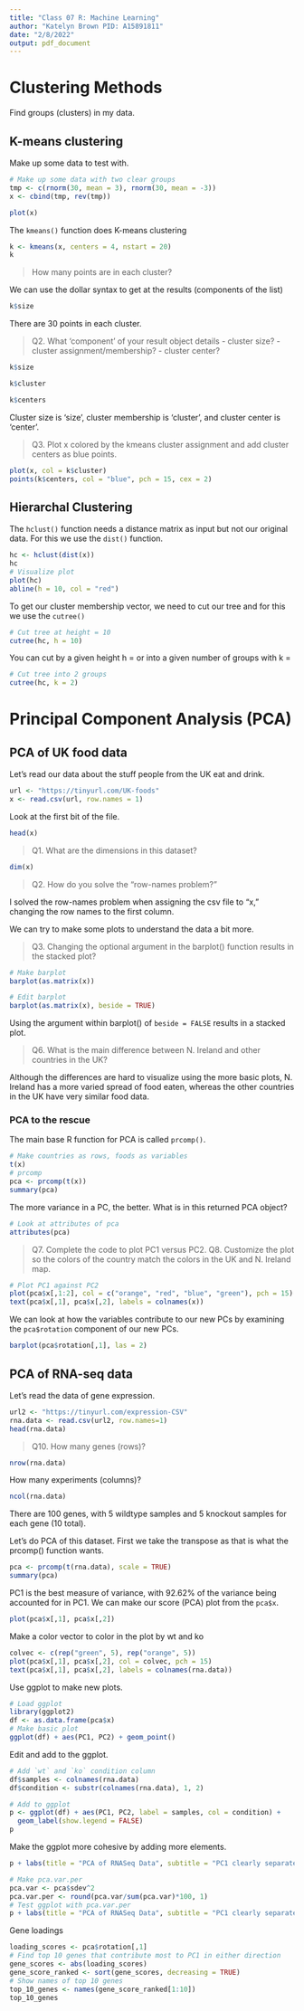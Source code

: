```yaml
---
title: "Class 07 R: Machine Learning"
author: "Katelyn Brown PID: A15891811"
date: "2/8/2022"
output: pdf_document
---
```


# Clustering Methods

Find groups (clusters) in my data.

## K-means clustering

Make up some data to test with.

```r
# Make up some data with two clear groups
tmp <- c(rnorm(30, mean = 3), rnorm(30, mean = -3))
x <- cbind(tmp, rev(tmp))

plot(x)
```

The `kmeans()` function does K-means clustering

```r
k <- kmeans(x, centers = 4, nstart = 20)
k
```

> How many points are in each cluster?

We can use the dollar syntax to get at the results (components of the list)

```r
k$size
```

There are 30 points in each cluster.

> Q2. What 'component' of your result object details
  - cluster size?
  - cluster assignment/membership?
  - cluster center?
  
```r
k$size

k$cluster

k$centers
```

Cluster size is 'size', cluster membership is 'cluster', and cluster center is 'center'.

> Q3. Plot x colored by the kmeans cluster assignment and add cluster centers as
  blue points.

```r
plot(x, col = k$cluster)
points(k$centers, col = "blue", pch = 15, cex = 2)
```

## Hierarchal Clustering

The `hclust()` function needs a distance matrix as input but not our original data. For this we use the `dist()` function.

```r
hc <- hclust(dist(x))
hc
# Visualize plot
plot(hc)
abline(h = 10, col = "red")
```

To get our cluster membership vector, we need to cut our tree and for this we use the `cutree()`

```r
# Cut tree at height = 10
cutree(hc, h = 10)
```

You can cut by a given height h = or into a given number of groups with k = 

```r
# Cut tree into 2 groups
cutree(hc, k = 2)
```

# Principal Component Analysis (PCA)

## PCA of UK food data

Let's read our data about the stuff people from the UK eat and drink.

```r
url <- "https://tinyurl.com/UK-foods"
x <- read.csv(url, row.names = 1)
```

Look at the first bit of the file.

```r
head(x)
```

> Q1. What are the dimensions in this dataset?

```r
dim(x)
```

> Q2. How do you solve the "row-names problem?"

I solved the row-names problem when assigning the csv file to "x," changing the row names to the first column. 

We can try to make some plots to understand the data a bit more. 

> Q3. Changing the optional argument in the barplot() function results in the stacked plot?

```r
# Make barplot
barplot(as.matrix(x))
```

```r
# Edit barplot
barplot(as.matrix(x), beside = TRUE)
```

Using the argument within barplot() of `beside = FALSE` results in a stacked plot.

> Q6. What is the main difference between N. Ireland and other countries in the UK?

Although the differences are hard to visualize using the more basic plots, N. Ireland has a more varied spread of food eaten, whereas the other countries in the UK have very similar food data.

### PCA to the rescue

The main base R function for PCA is called `prcomp()`. 

```r
# Make countries as rows, foods as variables
t(x)
# prcomp
pca <- prcomp(t(x))
summary(pca)
```

The more variance in a PC, the better.
What is in this returned PCA object?

```r
# Look at attributes of pca
attributes(pca)
```

> Q7. Complete the code to plot PC1 versus PC2.
> Q8. Customize the plot so the colors of the country match the colors in the UK and N. Ireland map.

```r
# Plot PC1 against PC2
plot(pca$x[,1:2], col = c("orange", "red", "blue", "green"), pch = 15)
text(pca$x[,1], pca$x[,2], labels = colnames(x))
```

We can look at how the variables contribute to our new PCs by examining the `pca$rotation` component of our new PCs.

```r
barplot(pca$rotation[,1], las = 2)
```

## PCA of RNA-seq data

Let's read the data of gene expression.

```r
url2 <- "https://tinyurl.com/expression-CSV"
rna.data <- read.csv(url2, row.names=1)
head(rna.data)
```

> Q10. How many genes (rows)?

```r
nrow(rna.data)
```

How many experiments (columns)?

```r
ncol(rna.data)
```

There are 100 genes, with 5 wildtype samples and 5 knockout samples for each gene (10 total).

Let's do PCA of this dataset. First we take the transpose as that is what the prcomp() function wants.

```r
pca <- prcomp(t(rna.data), scale = TRUE)
summary(pca)
```

PC1 is the best measure of variance, with 92.62% of the variance being accounted for in PC1. We can make our score (PCA) plot from the `pca$x`.

```r
plot(pca$x[,1], pca$x[,2])
```

Make a color vector to color in the plot by wt and ko
```r
colvec <- c(rep("green", 5), rep("orange", 5))
plot(pca$x[,1], pca$x[,2], col = colvec, pch = 15)
text(pca$x[,1], pca$x[,2], labels = colnames(rna.data))
```

Use ggplot to make new plots.

```r
# Load ggplot
library(ggplot2)
df <- as.data.frame(pca$x)
# Make basic plot
ggplot(df) + aes(PC1, PC2) + geom_point()
```

Edit and add to the ggplot.

```r
# Add `wt` and `ko` condition column
df$samples <- colnames(rna.data)
df$condition <- substr(colnames(rna.data), 1, 2)

# Add to ggplot
p <- ggplot(df) + aes(PC1, PC2, label = samples, col = condition) + 
  geom_label(show.legend = FALSE)
p
```

Make the ggplot more cohesive by adding more elements.

```r
p + labs(title = "PCA of RNASeq Data", subtitle = "PC1 clearly separates wild-type from knockout samples", x = paste0("PC1 (92.6%)"), y = paste0("PC2 (2.3%)"), caption = "BIMM 143 example data") + theme_bw()
```

```r
# Make pca.var.per
pca.var <- pca$sdev^2
pca.var.per <- round(pca.var/sum(pca.var)*100, 1)
# Test ggplot with pca.var.per
p + labs(title = "PCA of RNASeq Data", subtitle = "PC1 clearly separates wild-type from knockout samples", x = paste0("PC1 (", pca.var.per[1], "%)"), y = paste0("PC2 (", pca.var.per[2], "%)"), caption = "BIMM 143 example data") + theme_bw()
```

Gene loadings

```r
loading_scores <- pca$rotation[,1]
# Find top 10 genes that contribute most to PC1 in either direction
gene_scores <- abs(loading_scores)
gene_score_ranked <- sort(gene_scores, decreasing = TRUE)
# Show names of top 10 genes
top_10_genes <- names(gene_score_ranked[1:10])
top_10_genes
```

